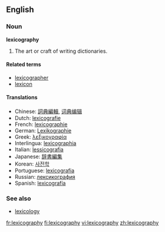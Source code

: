 ==English==

===Noun===
'''lexicography'''

# The art or craft of writing dictionaries.

====Related terms====
*[[lexicographer]]
*[[lexicon]]

====Translations====
*Chinese: [[詞典編輯]], [[词典编辑]]
*Dutch: [[lexicografie]] {{f}}
*French: [[lexicographie]] {{f}}
*German: [[Lexikographie]] {{f}}
*Greek: [[λεξικογραφία]] {{f}}
*Interlingua: [[lexicographia]]
*Italian: [[lessicografia]] {{f}}
*Japanese: [[辞書編集]]
*Korean: [[사전학]]
*Portuguese: [[lexicografia]] {{f}}
*Russian: [[лексикография]] {{f}}
*Spanish: [[lexicografía]] {{f}}

===See also===
*[[lexicology]]

[[fr:lexicography]]
[[fi:lexicography]]
[[vi:lexicography]]
[[zh:lexicography]]
